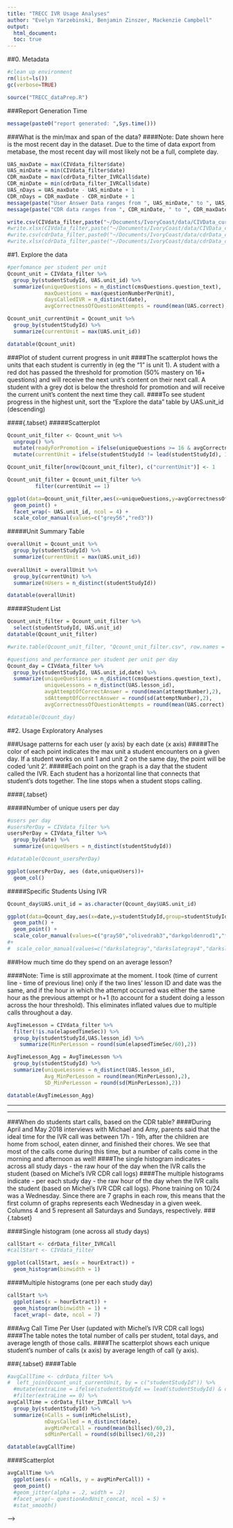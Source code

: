```yaml
---
title: "TRECC IVR Usage Analyses"
author: "Evelyn Yarzebinski, Benjamin Zinszer, Mackenzie Campbell"
output:
  html_document:
  toc: true
---
```


##0. Metadata
```r
#clean up environment
rm(list=ls())
gc(verbose=TRUE)

source("TRECC_dataPrep.R")
```

###Report Generation Time
```r
message(paste0("report generated: ",Sys.time()))

```

###What is the min/max and span of the data?
####Note: Date shown here is the most recent day in the dataset. Due to the time of data export from metabase, the most recent day will most likely not be a full, complete day.
```r
UAS_maxDate = max(CIVdata_filter$date)
UAS_minDate = min(CIVdata_filter$date)
CDR_maxDate = max(cdrData_filter_IVRCall$date)
CDR_minDate = min(cdrData_filter_IVRCall$date)
UAS_nDays = UAS_maxDate - UAS_minDate + 1
CDR_nDays = CDR_maxDate - CDR_minDate + 1
message(paste("User Answer Data ranges from ", UAS_minDate," to ", UAS_maxDate,". The span is ",UAS_nDays," days.", sep = ""))
message(paste("CDR data ranges from ", CDR_minDate, " to ", CDR_maxDate,". The span is ",CDR_nDays," days.", sep = ""))
```

```r
write.csv(CIVdata_filter,paste("~/Documents/IvoryCoast/data/CIVData_currentDataThrough_",UAS_maxDate,".csv",sep=""),row.names = FALSE)
#write.xlsx(CIVdata_filter,paste("~/Documents/IvoryCoast/data/CIVData_currentDataThrough_",UAS_maxDate,".xlsx",sep=""),row.names = FALSE)
#write.csv(cdrData_filter,paste0("~/Documents/IvoryCoast/data/cdrData_currentDataThrough_",CDR_maxDate,".csv"),row.names = FALSE)
#write.xlsx(cdrData_filter,paste("~/Documents/IvoryCoast/data/cdrData_currentDataThrough_",CDR_maxDate,".xlsx",sep=""),row.names = FALSE)
```

##1. Explore the data
```r
#perfomance per student per unit
Qcount_unit = CIVdata_filter %>%
  group_by(studentStudyId, UAS.unit_id) %>%
  summarize(uniqueQuestions = n_distinct(cmsQuestions.question_text),
            maxQuestions = max(questionNumberPerUnit),
            daysCalledIVR = n_distinct(date),
            avgCorrectnessOfQuestionAttempts = round(mean(UAS.correct),2))

Qcount_unit_currentUnit = Qcount_unit %>%
  group_by(studentStudyId) %>%
  summarize(currentUnit = max(UAS.unit_id))

datatable(Qcount_unit)

```

###Plot of student current progress in unit
####The scatterplot hows the units that each student is currently in (eg the "1" is unit 1). A student with a red dot has passed the threshold for promotion (50% mastery on 16+ questions) and will receive the next unit's content on their next call. A student with a grey dot is below the threshold for promotion and will receive the current unit's content the next time they call.
####To see student progress in the highest unit, sort the "Explore the data" table by UAS.unit_id (descending)

####{.tabset}
#####Scatterplot
```r
Qcount_unit_filter <- Qcount_unit %>%
  ungroup() %>%
  mutate(readyForPromotion = ifelse(uniqueQuestions >= 16 & avgCorrectnessOfQuestionAttempts >= 0.50, "1", "0")) %>%
  mutate(currentUnit = ifelse(studentStudyId != lead(studentStudyId), 1, 0))

Qcount_unit_filter[nrow(Qcount_unit_filter), c("currentUnit")] <- 1

Qcount_unit_filter = Qcount_unit_filter %>%
         filter(currentUnit == 1)

ggplot(data=Qcount_unit_filter,aes(x=uniqueQuestions,y=avgCorrectnessOfQuestionAttempts,col = readyForPromotion)) + 
  geom_point() +
  facet_wrap(~ UAS.unit_id, ncol = 4) +
  scale_color_manual(values=c("grey56","red3"))
```

#####Unit Summary Table
```r
overallUnit = Qcount_unit %>%
  group_by(studentStudyId) %>%
  summarize(currentUnit = max(UAS.unit_id))
  
overallUnit = overallUnit %>%
  group_by(currentUnit) %>%
  summarize(nUsers = n_distinct(studentStudyId))

datatable(overallUnit)
```

#####Student List
```r
Qcount_unit_filter = Qcount_unit_filter %>%
  select(studentStudyId, UAS.unit_id)
datatable(Qcount_unit_filter)

#write.table(Qcount_unit_filter, "Qcount_unit_filter.csv", row.names = F, quote = F)
```

<!-- ###Student progress per unit per day -->
<!-- ####This table also includes the number of unique questions (not number of attempts of each question) that a student experienced.  -->
```r
#questions and performance per student per unit per day
Qcount_day = CIVdata_filter %>%
  group_by(studentStudyId, UAS.unit_id,date) %>%
  summarize(uniqueQuestions = n_distinct(cmsQuestions.question_text),
            uniqueLessons = n_distinct(UAS.lesson_id),
            avgAttemptOfCorrectAnswer = round(mean(attemptNumber),2),
            sdAttemptOfCorrectAnswer = round(sd(attemptNumber),2),
            avgCorrectnessOfQuestionAttempts = round(mean(UAS.correct),2))

#datatable(Qcount_day)
```

##2. Usage Exploratory Analyses

###Usage patterns for each user (y axis) by each date (x axis)
#####The color of each point indicates the max unit a student encounters on a given day. If a student works on unit 1 and unit 2 on the same day, the point will be coded 'unit 2'.
#####Each point on the graph is a day that the student called the IVR. Each student has a horizontal line that connects that student's dots together. The line stops when a student stops calling.

####{.tabset}

#####Number of unique users per day
```r
#users per day
#usersPerDay = CIVdata_filter %>%
usersPerDay = CIVdata_filter %>%
  group_by(date) %>%
  summarize(uniqueUsers = n_distinct(studentStudyId))

#datatable(Qcount_usersPerDay)

ggplot(usersPerDay, aes (date,uniqueUsers))+
  geom_col()

```

#####Specific Students Using IVR
```r
Qcount_day$UAS.unit_id = as.character(Qcount_day$UAS.unit_id)

ggplot(data=Qcount_day,aes(x=date,y=studentStudyId,group=studentStudyId, color=UAS.unit_id)) + 
  geom_path() +
  geom_point() +
  scale_color_manual(values=c("gray50","olivedrab3","darkgoldenrod1","firebrick1"))
#+
#  scale_color_manual(values=c("darkslategray","darkslategray4","darkslategray3","darkslategray2"))

```


###How much time do they spend on an average lesson?

####Note: Time is still approximate at the moment. I took (time of current line - time of previous line) only if the two lines' lesson ID and date was the same, and if the hour in which the attempt occurred was either the same hour as the previous attempt or h+1 (to account for a student doing a lesson across the hour threshold). This eliminates inflated values due to multiple calls throughout a day.

```r
AvgTimeLesson = CIVdata_filter %>%
  filter(!is.na(elapsedTimeSec)) %>%
  group_by(studentStudyId,UAS.lesson_id) %>%
    summarize(MinPerLesson = round(sum(elapsedTimeSec/60),2))

AvgTimeLesson_Agg = AvgTimeLesson %>%
  group_by(studentStudyId) %>%
  summarize(uniqueLessons = n_distinct(UAS.lesson_id),
            Avg_MinPerLesson = round(mean(MinPerLesson),2),
            SD_MinPerLesson = round(sd(MinPerLesson),2))

datatable(AvgTimeLesson_Agg)
```

***
***


<!-- ###Total number of days each user has called the IVR -->
<!-- ```{r days per user} -->
<!-- #how many users per day -->
<!-- daysPerUser = CIVdata_filter %>% -->
<!--   group_by(studentStudyId) %>% -->
<!--   summarize(totalDays = n_distinct(date)) -->

<!-- datatable(daysPerUser) -->
<!-- ``` -->

<!-- ###Total number of unique days a student has called since the deployment. -->

<!-- ```{r total days used} -->
<!-- #total days used -->
<!-- overallTotalDaysCalled = daysPerUser %>% -->
<!--   group_by(totalDays) %>% -->
<!--   summarize(countOfStudents = n_distinct(studentStudyId)) -->

<!-- datatable(overallTotalDaysCalled) -->
<!-- ``` -->
###When do students start calls, based on the CDR table?
####During April and May 2018 interviews with Michael and Amy, parents said that the ideal time for the IVR call was between 17h - 19h, after the children are home from school, eaten dinner, and finished their chores. We see that most of the calls come during this time, but a number of calls come in the morning and afternoon as well!
####The single histogram indicates - across all study days - the raw hour of the day when the IVR calls the student (based on Michel's IVR CDR call logs)
####The multiple histograms indicate - per each study day - the raw hour of the day when the IVR calls the student (based on Michel's IVR CDR call logs). Phone training on 10/24 was a Wednesday. Since there are 7 graphs in each row, this means that the first column of graphs represents each Wednesday in a given week. Columns 4 and 5 represent all Saturdays and Sundays, respectively.
###{.tabset}

####Single histogram (one across all study days)
```r
callStart <- cdrData_filter_IVRCall
#callStart <- CIVdata_filter

ggplot(callStart, aes(x = hourExtract)) +
  geom_histogram(binwidth = 1)
```

####Multiple histograms (one per each study day)
```r
callStart %>%
  ggplot(aes(x = hourExtract)) +
  geom_histogram(binwidth = 1) +
  facet_wrap(~ date, ncol = 7) 
```

###Avg Call Time Per User (updated with Michel's IVR CDR call logs)
####The table notes the total number of calls per student, total days, and average length of those calls.
####The scatterplot shows each unique student's number of calls (x axis) by average length of call (y axis).

###{.tabset}
####Table
```r

#avgCallTime <- cdrData_filter %>%
#  left_join(Qcount_unit_currentUnit, by = c("studentStudyId")) %>%
  #mutate(extraLine = ifelse(studentStudyId == lead(studentStudyId) & callstart == lead(callstart), 1, 0)) %>%
  #filter(extraLine == 0) %>%
avgCallTime = cdrData_filter_IVRCall %>%
  group_by(studentStudyId) %>%
  summarize(nCalls = sum(inMichelsList),
            nDaysCalled = n_distinct(date),
            avgMinPerCall = round(mean(billsec)/60,2),
            sdMinPerCall = round(sd(billsec)/60,2))

datatable(avgCallTime)
```


####Scatterplot
```r
avgCallTime %>%
  ggplot(aes(x = nCalls, y = avgMinPerCall)) +
  geom_point()
  #geom_jitter(alpha = .2, width = .2)
  #facet_wrap(~ questionAndUnit_concat, ncol = 5) +
  #stat_smooth()
```


<!-- ##3. Promotion Analysis -->

<!-- ###Question Progress For Promotion -->
<!-- ####This analysis is only for students who were promoted into subsequent units based on their performance. Students who never passed Unit 1 are excluded from this analysis. -->

<!-- ####How many questions did a student have to answer in the PRIOR unit until they achieved a high enough mastery score that allowed them to go to the next unit? You can read the table as "To be promoted into Unit 2, 12 students answered an average of 89 unique questions in Unit 1, ranging from a minimum of 15 to a maximum of 272." Or, "To be promoted into Unit 3, 8 students answered an average of 133 questions in Unit 2." -->

<!-- ###{.tabset} -->

<!-- ####Aggregate Table -->
<!-- ```{r, echo = F} -->
<!-- promotionQuestions = Qcount_unit %>% -->
<!--   filter(studentStudyId != 15, studentStudyId != 33, studentStudyId != 38) %>% -->
<!--   mutate(questionsAnsweredForPromotion = ifelse(studentStudyId == lag(studentStudyId), lag(uniqueQuestions),NA)) %>% -->
<!--   filter(UAS.unit_id != 1) -->

<!-- promotionQuestions_table = promotionQuestions %>% -->
<!--   group_by(UAS.unit_id) %>% -->
<!--   summarize(nStudentsPromoted = n_distinct(studentStudyId), -->
<!--             avgQ_ForPromotionToCurrentUnit = round(mean(questionsAnsweredForPromotion),2), -->
<!--             sdQ_ForPromotionToCurrentUnit = round(sd(questionsAnsweredForPromotion),2), -->
<!--             minQ_ForPromotionToCurrentUnit = min(questionsAnsweredForPromotion), -->
<!--             maxQ_ForPromotionToCurrentUnit = max(questionsAnsweredForPromotion)) -->

<!-- datatable(promotionQuestions_table) -->
<!-- ``` -->

<!-- ####Scatterplot -->
<!-- ```{r, echo = F} -->
<!-- promotionQuestions$UAS.unit_id = as.character(promotionQuestions$UAS.unit_id) -->

<!-- promotionQuestions %>% -->
<!--   ggplot(aes(x=daysCalledIVR,y=questionsAnsweredForPromotion, color=UAS.unit_id)) +  -->
<!--   geom_point() + -->
<!--   scale_color_manual(values=c("olivedrab3","darkgoldenrod1","firebrick1")) -->

<!-- ``` -->

<!-- ####Student Table -->
<!-- ```{r, echo = F} -->
<!-- datatable(promotionQuestions) -->

<!-- ``` -->

<!-- <!-- # ```{r, include = F} --> -->
<!-- # promotionQuestions_csv = promotionQuestions %>% -->
<!-- #   select(studentStudyId, UAS.unit_id) -->
<!-- #  -->
<!-- # write.csv(promotionQuestions_csv, "promotionStudents.csv", row.names = F) -->
<!-- # ``` -->
